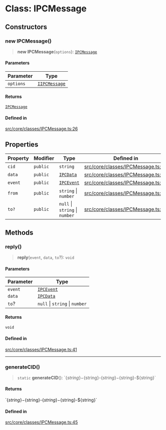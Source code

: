 # Class: IPCMessage

## Constructors

### new IPCMessage()

> **new IPCMessage**(`options`): [`IPCMessage`](IPCMessage.mdx)

#### Parameters

| Parameter | Type |
| ------ | ------ |
| `options` | [`IIPCMessage`](../interfaces/IIPCMessage.mdx) |

#### Returns

[`IPCMessage`](IPCMessage.mdx)

#### Defined in

[src/core/classes/IPCMessage.ts:26](https://github.com/devdimer/cordium.js/blob/06472310c5bbe29a93ef738128bd60352268a62b/src/core/classes/IPCMessage.ts#L26)

## Properties

| Property | Modifier | Type | Defined in |
| ------ | ------ | ------ | ------ |
| `cid` | `public` | `string` | [src/core/classes/IPCMessage.ts:23](https://github.com/devdimer/cordium.js/blob/06472310c5bbe29a93ef738128bd60352268a62b/src/core/classes/IPCMessage.ts#L23) |
| `data` | `public` | [`IPCData`](../interfaces/IPCData.mdx) | [src/core/classes/IPCMessage.ts:24](https://github.com/devdimer/cordium.js/blob/06472310c5bbe29a93ef738128bd60352268a62b/src/core/classes/IPCMessage.ts#L24) |
| `event` | `public` | [`IPCEvent`](../type-aliases/IPCEvent.mdx) | [src/core/classes/IPCMessage.ts:22](https://github.com/devdimer/cordium.js/blob/06472310c5bbe29a93ef738128bd60352268a62b/src/core/classes/IPCMessage.ts#L22) |
| `from` | `public` | `string` \| `number` | [src/core/classes/IPCMessage.ts:20](https://github.com/devdimer/cordium.js/blob/06472310c5bbe29a93ef738128bd60352268a62b/src/core/classes/IPCMessage.ts#L20) |
| `to?` | `public` | `null` \| `string` \| `number` | [src/core/classes/IPCMessage.ts:21](https://github.com/devdimer/cordium.js/blob/06472310c5bbe29a93ef738128bd60352268a62b/src/core/classes/IPCMessage.ts#L21) |

## Methods

### reply()

> **reply**(`event`, `data`, `to`?): `void`

#### Parameters

| Parameter | Type |
| ------ | ------ |
| `event` | [`IPCEvent`](../type-aliases/IPCEvent.mdx) |
| `data` | [`IPCData`](../interfaces/IPCData.mdx) |
| `to`? | `null` \| `string` \| `number` |

#### Returns

`void`

#### Defined in

[src/core/classes/IPCMessage.ts:41](https://github.com/devdimer/cordium.js/blob/06472310c5bbe29a93ef738128bd60352268a62b/src/core/classes/IPCMessage.ts#L41)

***

### generateCID()

> `static` **generateCID**(): \`$\{string\}-$\{string\}-$\{string\}-$\{string\}-$\{string\}\`

#### Returns

\`$\{string\}-$\{string\}-$\{string\}-$\{string\}-$\{string\}\`

#### Defined in

[src/core/classes/IPCMessage.ts:45](https://github.com/devdimer/cordium.js/blob/06472310c5bbe29a93ef738128bd60352268a62b/src/core/classes/IPCMessage.ts#L45)
